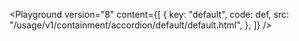 

<Playground
	version="8"
	content={[
		{
			key: "default",
			code: def,
			src: "/usage/v1/containment/accordion/default/default.html",
		},
	]}
/>
